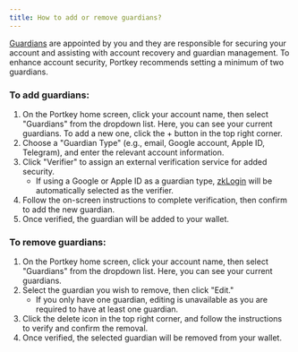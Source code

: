 ```yaml
---
title: How to add or remove guardians?
---
```


[Guardians](docs/What-are-guardians-and-verifiers "") are appointed by you and they are responsible for securing your account and assisting with account recovery and guardian management. To enhance account security, Portkey recommends setting a minimum of two guardians.

### To add guardians:

1. On the Portkey home screen, click your account name, then select "Guardians" from the dropdown list. Here, you can see your current guardians. To add a new one, click the + button in the top right corner.
2. Choose a "Guardian Type" (e.g., email, Google account, Apple ID, Telegram), and enter the relevant account information.
3. Click "Verifier" to assign an external verification service for added security.
   * If using a Google or Apple ID as a guardian type, [zkLogin](https://portkey.finance/ "") will be automatically selected as the verifier.
4. Follow the on-screen instructions to complete verification, then confirm to add the new guardian.
5. Once verified, the guardian will be added to your wallet.

### To remove guardians:

1. On the Portkey home screen, click your account name, then select "Guardians" from the dropdown list. Here, you can see your current guardians.
2. Select the guardian you wish to remove, then click "Edit."
   * If you only have one guardian, editing is unavailable as you are required to have at least one guardian.
3. Click the delete icon in the top right corner, and follow the instructions to verify and confirm the removal.
4. Once verified, the selected guardian will be removed from your wallet.
